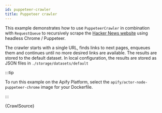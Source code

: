 ```yaml
---
id: puppeteer-crawler
title: Puppeteer crawler
---
```



This example demonstrates how to use <ApiLink to="puppeteer-crawler/class/PuppeteerCrawler">`PuppeteerCrawler`</ApiLink> in combination
with <ApiLink to="core/class/RequestQueue">`RequestQueue`</ApiLink>
to recursively scrape the [Hacker News website](https://news.ycombinator.com) using headless Chrome / Puppeteer.

The crawler starts with a single URL, finds links to next pages, enqueues them and continues until no more desired links are available. The results
are stored to the default dataset. In local configuration, the results are stored as JSON files in `./storage/datasets/default`

:::tip

To run this example on the Apify Platform, select the `apify/actor-node-puppeteer-chrome` image for your Dockerfile.

:::

<RunnableCodeBlock className="language-js">
	{CrawlSource}
</RunnableCodeBlock>
